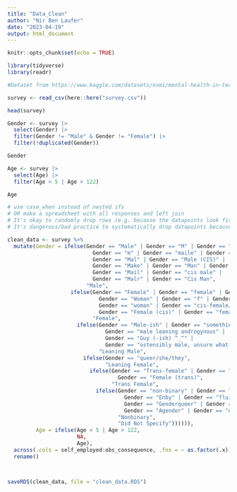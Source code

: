 ```yaml
---
title: "Data_Clean"
author: "Nir Ben Laufer"
date: "2023-04-19"
output: html_document
---
```


```r
knitr::opts_chunk$set(echo = TRUE)
```

```r
library(tidyverse)
library(readr)

```

```r
#Dataset from https://www.kaggle.com/datasets/osmi/mental-health-in-tech-survey?resource=download

survey <- read_csv(here::here("survey.csv"))

head(survey)
```

```r

Gender <- survey |> 
  select(Gender) |> 
  filter(Gender != "Male" & Gender != "Female") |> 
  filter(!duplicated(Gender))

Gender

Age <- survey |> 
  select(Age) |> 
  filter(Age < 5 | Age > 122)

Age

```

```r

# use case_when instead of nested ifs
# OR make a spreadsheet with all responses and left join
# It's okay to randomly drop rows (e.g. because the datapoints look fishy, like the person who said they were 8 yrs old or the person who answered the first response on every dropdown)
# It's dangerous/bad practice to systematically drop datapoints because that gives you biased data

clean_data <- survey %>%
  mutate(Gender = ifelse(Gender == "Male" | Gender == "M" | Gender == "male" | 
                           Gender == "m" | Gender == "maile" | Gender == "Cis Male" | 
                           Gender == "Mal" | Gender == "Male (CIS)" | 
                           Gender == "Make" | Gender == "Man" | Gender == "msle" | 
                           Gender == "Mail" | Gender == "cis male" | 
                           Gender == "Malr" | Gender == "Cis Man", 
                         "Male",
                    ifelse(Gender == "Female" | Gender == "female" | Gender == "F" | 
                             Gender == "Woman" | Gender == "f" | Gender == "Femake" | 
                             Gender == "woman" | Gender == "cis-female/femme" | 
                             Gender == "Female (cis)" | Gender == "femail", 
                           "Female", 
                      ifelse(Gender == "Male-ish" | Gender == "something kinda male?" | 
                               Gender == "male leaning androgynous" | 
                               Gender == "Guy (-ish) ^_^" | 
                               Gender == "ostensibly male, unsure what that really means",
                             "Leaning Male", 
                        ifelse(Gender == "queer/she/they", 
                               "Leaning Female", 
                          ifelse(Gender == "Trans-female" | Gender == "Trans woman" | 
                                   Gender == "Female (trans)", 
                                 "Trans Female", 
                            ifelse(Gender == "non-binary" | Gender == "All" | 
                                     Gender == "Enby" | Gender == "fluid" | 
                                     Gender == "Genderqueer" | Gender == "Androgyne" | 
                                     Gender == "Agender" | Gender == "queer",
                                   "Nonbinary",
                                   "Did Not Specify")))))),
         Age = ifelse(Age < 5 | Age > 122,
                      NA,
                      Age),
  across(.cols = self_employed:obs_consequence, .fns = ~ as.factor(.x))) |> 
  rename()



saveRDS(clean_data, file = "clean_data.RDS")

```
